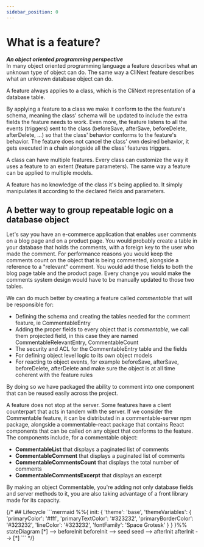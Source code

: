 ```yaml
---
sidebar_position: 0
---
```


# What is a feature?

***An object oriented programming perspective*** <br />
In many object oriented programming language a feature describes what an unknown type of object can do. The same way a CliNext feature describes what an unknown database object can do. 

A feature always applies to a class, which is the CliNext representation of a database table.

By applying a feature to a class we make it conform to the the feature's schema, meaning the class' schema will be updated to include the extra fields the feature needs to work. Even more, the feature listens to all the events (triggers) sent to the class (beforeSave, afterSave, beforeDelete, afterDelete, ...) so that the class' behavior conforms to the feature's behavior. The feature does not cancel the class' own desired behavior, it gets executed in a chain alongside all the class' features triggers.

A class can have multiple features.
Every class can customize the way it uses a feature to an extent (feature parameters).
The same way a feature can be applied to multiple models.

A feature has no knowledge of the class it's being applied to. It simply manipulates it according to the declared fields and parameters.


## A better way to group repeatable logic on a database object
Let's say you have an e-commerce application that enables user comments on a blog page and on a product page. You would probably create a table in your database that holds the comments, with a foreign key to the user who made the comment. For performance reasons you would keep the comments count on the object that is being commented, alongside a reference to a "relevant" comment. You would add those fields to both the blog page table and the product page. Every change you would make the comments system design would have to be manually updated to those two tables.

We can do much better by creating a feature called *commentable* that will be responsible for:

- Defining the schema and creating the tables needed for the comment feature, ie CommentableEntry
- Adding the proper fields to every object that is *commentable*, we call them projected field, in this case they are named CommentableRelevantEntry, CommentableCount
- The security and ACL for the CommentableEntry table and the fields 
- For defining object level logic to its own object models
- For reacting to object events, for example beforeSave, afterSave, beforeDelete, afterDelete and make sure the object is at all time coherent with the feature rules

By doing so we have packaged the ability to comment into one component that can be reused easily across the project.

A feature does not stop at the server. Some features have a client counterpart that acts in tandem with the server. If we consider the Commentable feature, it can be distributed in a commentable-server npm package, alongside a commentable-react package that contains React components that can be called on any object that conforms to the feature. The components include, for a commentable object:
- **CommentableList** that displays a paginated list of comments 
- **CommentableComment** that displays a paginated list of comments
- **CommentableCommentsCount** that displays the total number of comments 
- **CommentableCommentsExcerpt** that displays an excerpt

By making an object Commentable, you're adding not only database fields and server methods to it, you are also taking advantage of a front library made for its capacity.


<div className=''>
<FeatureWidget id={'@clinext-community/framable'} />
</div>
<div className='mt-10'>
    <FeatureWidget id={'publish@clinext-community/framableable'} size={'m'} />
</div>
{/* 
## Lifecycle
```mermaid
%%{
  init: {
    'theme': 'base',
    'themeVariables': {
      'primaryColor': '#fff',
      'primaryTextColor': '#323232',
      'primaryBorderColor': '#323232',
      'lineColor': '#323232',
      'fontFamily': 'Space Grotesk'       
    }
  }
}%%
stateDiagram
    [*] --> beforeInit
    beforeInit --> seed
    seed --> afterInit
    afterInit --> [*]
``` */}

